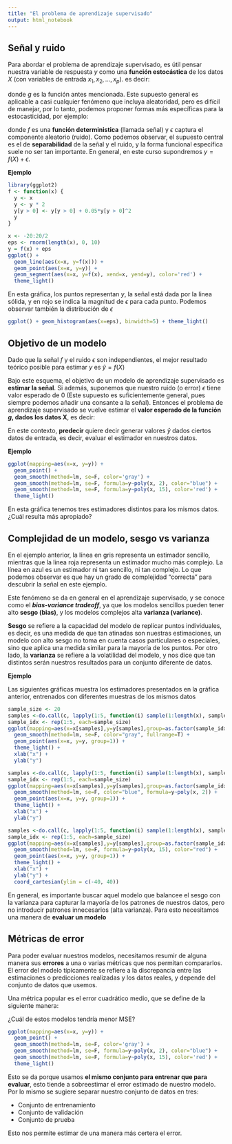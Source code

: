 ```yaml
---
title: "El problema de aprendizaje supervisado"
output: html_notebook
---
```


## Señal y ruido

Para abordar el problema de aprendizaje supervisado, es útil pensar nuestra variable de respuesta $y$ como una **función estocástica** de los datos $X$ (con variables de entrada $x_1, x_2, \ldots, x_p$). es decir: 

\begin{equation*}
  y = g(X)
\end{equation*}

donde $g$ es la función antes mencionada. Este supuesto general es aplicable a casi cualquier fenómeno que incluya aleatoridad, pero es difícil de manejar, por lo tanto, podemos proponer formas más específicas para la estocasticidad, por ejemplo:

\begin{align*}
  y =& f(X) + \epsilon \\
  y =& f(X) * \epsilon \\
  y =& f(X)^\epsilon \\
  \ldots
\end{align*}

donde $f$ es una **función deterministica** (llamada señal) y $\epsilon$ captura el componente aleatorio (ruido). Como podemos observar, el supuesto central es el de **separabilidad** de la señal y el ruido, y la forma funcional específica suele no ser tan importante. En general, en este curso supondremos $y = f(X) + \epsilon$.

**Ejemplo**

```r
library(ggplot2)
f <- function(x) {
  y <- x
  y <- y * 2 
  y[y > 0] <- y[y > 0] + 0.05*y[y > 0]^2
  y
}

x <- -20:20/2
eps <- rnorm(length(x), 0, 10)
y = f(x) + eps
ggplot() + 
  geom_line(aes(x=x, y=f(x))) +
  geom_point(aes(x=x, y=y)) +
  geom_segment(aes(x=x, y=f(x), xend=x, yend=y), color='red') +
  theme_light()
```

En esta gráfica, los puntos representan $y$, la señal está dada por la linea sólida, y en rojo se indica la magnitud de $\epsilon$ para cada punto. Podemos observar también la distribución de $\epsilon$

```r
ggplot() + geom_histogram(aes(x=eps), binwidth=5) + theme_light()
```

## Objetivo de un modelo

Dado que la señal $f$ y el ruido $\epsilon$ son independientes, el mejor resultado teórico posible para estimar $y$ es $\hat{y} = f(X)$

Bajo este esquema, el objetivo de un modelo de aprendizaje supervisado es **estimar la señal**. Si además, suponemos que nuestro ruido (o error) $\epsilon$ tiene valor esperado de 0 (Este supuesto es suficientemente general, pues siempre podemos añadir una consante a la señal). Entonces el problema de aprendizaje supervisado se vuelve estimar el **valor esperado de la función $g$, dados los datos X**, es decir:

\begin{equation}
  \hat{y} = \hat{E}[g | X] =  \hat{f}(X)
\end{equation}

En este contexto, **predecir** quiere decir generar valores $\hat{y}$ dados ciertos datos de entrada, es decir, evaluar el estimador en nuestros datos.

**Ejemplo**
```r
ggplot(mapping=aes(x=x, y=y)) +
  geom_point() +
  geom_smooth(method=lm, se=F, color='gray') + 
  geom_smooth(method=lm, se=F, formula=y~poly(x, 2), color="blue") +
  geom_smooth(method=lm, se=F, formula=y~poly(x, 15), color='red') +
  theme_light()
```

En esta gráfica tenemos tres estimadores distintos para los mismos datos. ¿Cuál resulta más apropiado?

## Complejidad de un modelo, sesgo vs varianza

En el ejemplo anterior, la línea en gris representa un estimador sencillo, mientras que la linea roja representa un estimador mucho más complejo. La línea en azul es un estimador ni tan sencillo, ni tan complejo. Lo que podemos observar es que hay un grado de complejidad "correcta" para descubrir la señal en este ejemplo.

Este fenómeno se da en general en el aprendizaje supervisado, y se conoce como el **_bias-variance tradeoff_**, ya que los modelos sencillos pueden tener alto **sesgo (bias)**, y los modelos complejos alta **varianza (variance)**. 

**Sesgo** se refiere a la capacidad del modelo de replicar puntos individuales, es decir, es una medida de que tan atinadas son nuestras estimaciones, un modelo con alto sesgo no toma en cuenta casos particulares o especiales, sino que aplica una medida similar para la mayoría de los puntos. Por otro lado, la **varianza** se refiere a la volatilidad del modelo, y nos dice que tan distintos serán nuestros resultados para un conjunto diferente de datos.

**Ejemplo**

Las siguientes gráficas muestra los estimadores presentados en la gráfica anterior, entrenados con diferentes muestras de los mismos datos

```r
sample_size <- 20
samples <-do.call(c, lapply(1:5, function(i) sample(1:length(x), sample_size, replace=FALSE)))
sample_idx <- rep(1:5, each=sample_size)
ggplot(mapping=aes(x=x[samples],y=y[samples],group=as.factor(sample_idx))) + 
  geom_smooth(method=lm, se=F, color="gray", fullrange=T) + 
  geom_point(aes(x=x, y=y, group=1)) +
  theme_light() +
  xlab("x") + 
  ylab("y")

```

```r
samples <-do.call(c, lapply(1:5, function(i) sample(1:length(x), sample_size, replace=FALSE)))
sample_idx <- rep(1:5, each=sample_size)
ggplot(mapping=aes(x=x[samples],y=y[samples],group=as.factor(sample_idx))) + 
  geom_smooth(method=lm, se=F, color="blue", formula=y~poly(x, 2)) + 
  geom_point(aes(x=x, y=y, group=1)) +
  theme_light() +
  xlab("x") + 
  ylab("y")

```

```r
samples <-do.call(c, lapply(1:5, function(i) sample(1:length(x), sample_size, replace=FALSE)))
sample_idx <- rep(1:5, each=sample_size)
ggplot(mapping=aes(x=x[samples],y=y[samples],group=as.factor(sample_idx))) + 
  geom_smooth(method=lm, se=F, formula=y~poly(x, 15), color="red") + 
  geom_point(aes(x=x, y=y, group=1)) + 
  theme_light() +
  xlab("x") + 
  ylab("y") +
  coord_cartesian(ylim = c(-40, 40))

```

En general, es importante buscar aquel modelo que balancee el sesgo con la varianza para capturar la mayoría de los patrones de nuestros datos, pero no introducir patrones innecesarios (alta varianza). Para esto necesitamos una manera de **evaluar un modelo**

## Métricas de error

Para poder evaluar nuestros modelos, necesitamos resumir de alguna manera sus **errores** a una o varias métricas que nos permitan compararlos. El error del modelo típícamente se refiere a la discrepancia entre las estimaciones o predicciones realizadas y los datos reales, y depende del conjunto de datos que usemos.

Una métrica popular es el error cuadrático medio, que se define de la siguiente manera:

\begin{equation}
  MSE(\hat{y}, y) = \displaystyle\frac{1}{n}\sum_{i=1}^n (y_i - \hat{y})^2
\end{equation}

¿Cuál de estos modelos tendría menor MSE? 

```r
ggplot(mapping=aes(x=x, y=y)) +
  geom_point() +
  geom_smooth(method=lm, se=F, color='gray') + 
  geom_smooth(method=lm, se=F, formula=y~poly(x, 2), color="blue") +
  geom_smooth(method=lm, se=F, formula=y~poly(x, 15), color='red') +
  theme_light()
```

Esto se da porque usamos **el mismo conjunto para entrenar que para evaluar**, esto tiende a sobreestimar el error estimado de nuestro modelo. Por lo mismo se sugiere separar nuestro conjunto de datos en tres:

* Conjunto de entrenamiento
* Conjunto de validación
* Conjunto de prueba

Esto nos permite estimar de una manera más certera el error.
